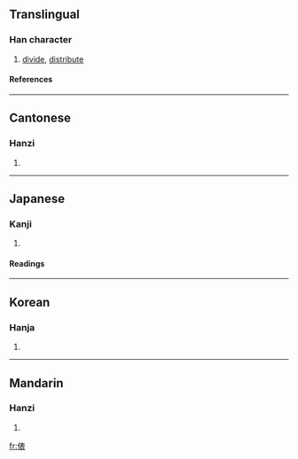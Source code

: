 ==Translingual==
===Han character===
{{Han char|rad=人|as=08|sn=10|four=2523<sub>2</sub>|canj=人手一女 (OQMV)}}
# [[divide]], [[distribute]]
====References====
{{Han ref|kx=0106.140|dkj=00730|dj=0226.090|hdz=10170.030|uh=4FF5|ud=20469|bh=D0CF|bd=53455}}
----
==Cantonese==
===Hanzi===
{{yue-hanzi|jyut=|y=biu3}}
# {{defn|Cantonese}}
----
==Japanese==
===Kanji===
{{ja-kanji|grade=|rs=人08}}
# {{defn|Japanese}} 
====Readings====
{{ja-readings|on=[[ひょう]] (hyō)|kun=[[たわら]] (tawara)}}
----
==Korean==
===Hanja===
{{ko-hanja|hangeul=표|rv=pyo|mr=p'yo}}
# {{defn|Korean}}
----
==Mandarin==
===Hanzi===
{{cmn-hanzi|pin=[[biào]] (biao4)|wg=piao<sup>4</sup>}}
# {{defn|Mandarin}}

[[fr:俵]]